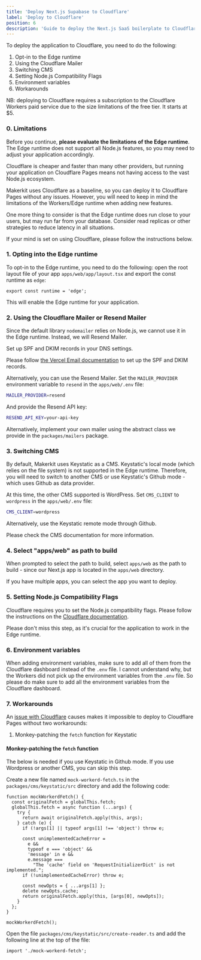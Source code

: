 ```yaml
---
title: 'Deploy Next.js Supabase to Cloudflare'
label: 'Deploy to Cloudflare'
position: 6
description: 'Guide to deploy the Next.js SaaS boilerplate to Cloudflare Pages.'
---
```


To deploy the application to Cloudflare, you need to do the following:

1. Opt-in to the Edge runtime
2. Using the Cloudflare Mailer
3. Switching CMS
4. Setting Node.js Compatibility Flags
5. Environment variables
6. Workarounds

NB: deploying to Cloudflare requires a subscription to the Cloudflare Workers paid service due to the size limitations of the free tier. It starts at $5.

### 0. Limitations

Before you continue, **please evaluate the limitations of the Edge runtime**. The Edge runtime does not support all Node.js features, so you may need to adjust your application accordingly.

Cloudflare is cheaper and faster than many other providers, but running your application on Cloudflare Pages means not having access to the vast Node.js ecosystem.

Makerkit uses Cloudflare as a baseline, so you can deploy it to Cloudflare Pages without any issues. However, you will need to keep in mind the limitations of the Workers/Edge runtime when adding new features.

One more thing to consider is that the Edge runtime does run close to your users, but may run far from your database. Consider read replicas or other strategies to reduce latency in all situations.

If your mind is set on using Cloudflare, please follow the instructions below.

### 1. Opting into the Edge runtime

To opt-in to the Edge runtime, you need to do the following: open the root layout file of your app `apps/web/app/layout.tsx` and export the const runtime as `edge`:

```tsx
export const runtime = 'edge';
```

This will enable the Edge runtime for your application.

### 2. Using the Cloudflare Mailer or Resend Mailer

Since the default library `nodemailer` relies on Node.js, we cannot use it in the Edge runtime. Instead, we will Resend Mailer.

Set up SPF and DKIM records in your DNS settings.

Please follow [the Vercel Email documentation](https://github.com/Sh4yy/vercel-email?tab=readme-ov-file#setup-spf) to set up the SPF and DKIM records.

Alternatively, you can use the Resend Mailer. Set the `MAILER_PROVIDER` environment variable to `resend` in the `apps/web/.env` file:

```bash
MAILER_PROVIDER=resend
```

And provide the Resend API key:

```bash
RESEND_API_KEY=your-api-key
```

Alternatively, implement your own mailer using the abstract class we provide in the `packages/mailers` package.

### 3. Switching CMS

By default, Makerkit uses Keystatic as a CMS. Keystatic's local mode (which relies on the file system) is not supported in the Edge runtime. Therefore, you will need to switch to another CMS or use Keystatic's Github mode - which uses Github as data provider.

At this time, the other CMS supported is WordPress. Set `CMS_CLIENT` to `wordpress` in the `apps/web/.env` file:

```bash
CMS_CLIENT=wordpress
```

Alternatively, use the Keystatic remote mode through Github.

Please check the CMS documentation for more information.

### 4. Select "apps/web" as path to build

When prompted to select the path to build, select `apps/web` as the path to build - since our Next.js app is located in the `apps/web` directory.

If you have multiple apps, you can select the app you want to deploy.

### 5. Setting Node.js Compatibility Flags

Cloudflare requires you to set the Node.js compatibility flags. Please follow the instructions on the [Cloudflare documentation](https://developers.cloudflare.com/workers/runtime-apis/nodejs).

Please don't miss this step, as it's crucial for the application to work in the Edge runtime.

### 6. Environment variables

When adding environment variables, make sure to add all of them from the Cloudflare dashboard instead of the `.env` file. I cannot understand why, but the Workers did not pick up the environment variables from the `.env` file. So please do make sure to add all the environment variables from the Cloudflare dashboard.

### 7. Workarounds

An [issue with Cloudflare](https://github.com/cloudflare/workerd/issues/698) causes makes it impossible to deploy to Cloudflare Pages without two workarounds:

1. Monkey-patching the `fetch` function for Keystatic

#### Monkey-patching the `fetch` function

The below is needed if you use Keystatic in Github mode. If you use Wordpress or another CMS, you can skip this step.

Create a new file named `mock-workerd-fetch.ts` in the `packages/cms/keystatic/src` directory and add the following code:

```tsx
function mockWorkerdFetch() {
  const originalFetch = globalThis.fetch;
  globalThis.fetch = async function (...args) {
    try {
      return await originalFetch.apply(this, args);
    } catch (e) {
      if (!args[1] || typeof args[1] !== 'object') throw e;

      const unimplementedCacheError =
        e &&
        typeof e === 'object' &&
        'message' in e &&
        e.message ===
          "The 'cache' field on 'RequestInitializerDict' is not implemented.";
      if (!unimplementedCacheError) throw e;

      const newOpts = { ...args[1] };
      delete newOpts.cache;
      return originalFetch.apply(this, [args[0], newOpts]);
    }
  };
}

mockWorkerdFetch();
```

Open the file `packages/cms/keystatic/src/create-reader.ts` and add the following line at the top of the file:

```tsx
import './mock-workerd-fetch';
```
